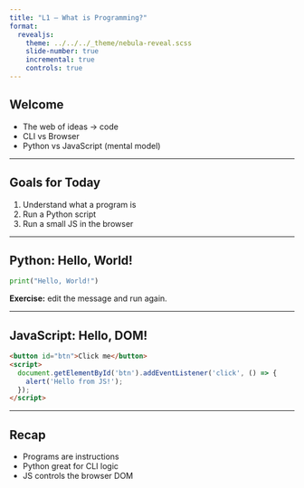 ```yaml
---
title: "L1 — What is Programming?"
format:
  revealjs:
    theme: ../../../_theme/nebula-reveal.scss
    slide-number: true
    incremental: true
    controls: true
---
```


## Welcome
- The web of ideas → code
- CLI vs Browser
- Python vs JavaScript (mental model)

---

## Goals for Today
1. Understand what a program is
2. Run a Python script
3. Run a small JS in the browser

---

## Python: Hello, World!
```python
print("Hello, World!")
```

**Exercise:** edit the message and run again.

---

## JavaScript: Hello, DOM!
```html
<button id="btn">Click me</button>
<script>
  document.getElementById('btn').addEventListener('click', () => {
    alert('Hello from JS!');
  });
</script>
```

---

## Recap
- Programs are instructions
- Python great for CLI logic
- JS controls the browser DOM
